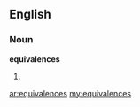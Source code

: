 ==English==

===Noun===
'''equivalences'''

# {{plural of|[[equivalence]]}}

[[ar:equivalences]]
[[my:equivalences]]